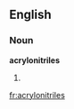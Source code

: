 ==English==

===Noun===
'''acrylonitriles'''

# {{plural of|[[acrylonitrile]]}}

[[fr:acrylonitriles]]